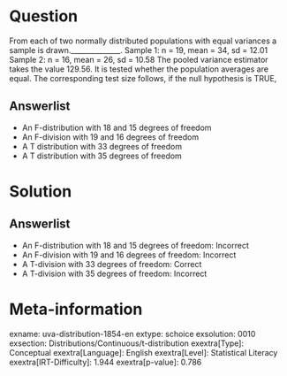 Question
========

From each of two normally distributed populations with equal variances a sample is drawn.______________. Sample 1: n = 19, mean = 34, sd = 12.01 Sample 2: n = 16, mean = 26, sd = 10.58 The pooled variance estimator takes the value 129.56. It is tested whether the population averages are equal. The corresponding test size follows, if the null hypothesis is TRUE,

Answerlist
----------

* An F-distribution with 18 and 15 degrees of freedom
* An F-division with 19 and 16 degrees of freedom
* A T distribution with 33 degrees of freedom
* A T distribution with 35 degrees of freedom

Solution
========

Answerlist
----------

* An F-distribution with 18 and 15 degrees of freedom: Incorrect
* An F-division with 19 and 16 degrees of freedom: Incorrect
* A T-division with 33 degrees of freedom: Correct
* A T-division with 35 degrees of freedom: Incorrect

Meta-information
================
exname: uva-distribution-1854-en
extype: schoice
exsolution: 0010
exsection: Distributions/Continuous/t-distribution
exextra[Type]: Conceptual
exextra[Language]: English
exextra[Level]: Statistical Literacy
exextra[IRT-Difficulty]: 1.944
exextra[p-value]: 0.786
